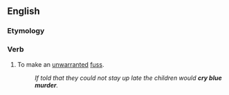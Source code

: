 ==English==

===Etymology===
{{rfe|en}}

===Verb===
{{en-verb|*}}

# To make an [[unwarranted]] [[fuss]].
#: ''If told that they could not stay up late the children would '''cry blue murder'''.''